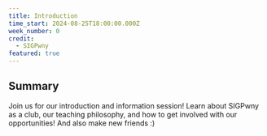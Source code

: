 ```yaml
---
title: Introduction
time_start: 2024-08-25T18:00:00.000Z
week_number: 0
credit:
  - SIGPwny
featured: true
---
```

## Summary
Join us for our introduction and information session! Learn about SIGPwny as a club, our teaching philosophy, and how to get involved with our opportunities! And also make new friends :)